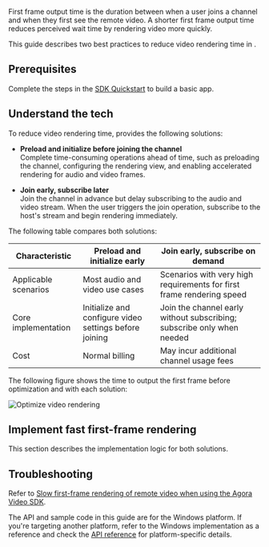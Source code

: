 
<PlatformWrapper platform="windows">

First frame output time is the duration between when a user joins a channel and when they first see the remote video. A shorter first frame output time reduces perceived wait time by rendering video more quickly.

This guide describes two best practices to reduce video rendering time in <Vpd k="PRODUCT" />.

## Prerequisites

Complete the steps in the [SDK Quickstart](../get-started/get-started-sdk) to build a basic <Vpd k="PRODUCT" /> app.


## Understand the tech

To reduce video rendering time, <Vg k="COMPANY" /> provides the following solutions:

* **Preload and initialize before joining the channel**  
  Complete time-consuming operations ahead of time, such as preloading the channel, configuring the rendering view, and enabling accelerated rendering for audio and video frames.

* **Join early, subscribe later**  
  Join the channel in advance but delay subscribing to the audio and video stream. When the user triggers the join operation, subscribe to the host's stream and begin rendering immediately.

The following table compares both solutions:

| Characteristic       | Preload and initialize early   | Join early, subscribe on demand  |
| -------------------- | -------------------------------|--------------------------------- |
| Applicable scenarios | Most audio and video use cases | Scenarios with very high requirements for first frame rendering speed  |
| Core implementation  | Initialize and configure video settings before joining | Join the channel early without subscribing; subscribe only when needed |
| Cost   | Normal billing             | May incur additional channel usage fees    |


The following figure shows the time to output the first frame before optimization and with each solution:

![Optimize video rendering](/images/video-sdk/optimize-video-rendering-tech.jpg)

## Implement fast first-frame rendering

This section describes the implementation logic for both solutions.

<Implementation />

## Troubleshooting

Refer to [Slow first-frame rendering of remote video when using the Agora Video SDK](/help/quality-issues/optimize_video_rendering).

</PlatformWrapper>

<PlatformWrapper notAllowed="windows">

The API and sample code in this guide are for the Windows platform. If you're targeting another platform, refer to the Windows implementation as a reference and check the [API reference](/api-reference) for platform-specific details.

</PlatformWrapper>
